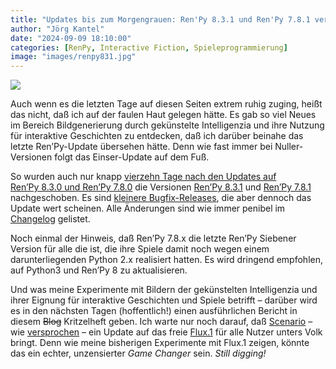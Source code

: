 ```yaml
---
title: "Updates bis zum Morgengrauen: Ren'Py 8.3.1 und Ren'Py 7.8.1 veröffentlicht"
author: "Jörg Kantel"
date: "2024-09-09 18:10:00"
categories: [RenPy, Interactive Fiction, Spieleprogrammierung]
image: "images/renpy831.jpg"
---
```


[![](images/renpy831-b.jpg)](https://www.flickr.com/photos/schockwellenreiter/53982017467/)

Auch wenn es die letzten Tage auf diesen Seiten extrem ruhig zuging, heißt das nicht, daß ich auf der faulen Haut gelegen hätte. Es gab so viel Neues im Bereich Bildgenerierung durch gekünstelte Intelligenzia und ihre Nutzung für interaktive Geschichten zu entdecken, daß ich darüber beinahe das letzte Ren'Py-Update übersehen hätte. Denn wie fast immer bei Nuller-Versionen folgt das Einser-Update auf dem Fuß.

So wurden auch nur knapp [vierzehn Tage nach den Updates auf Ren'Py&nbsp;8.3.0 und Ren'Py&nbsp;7.8.0](https://kantel.github.io/posts/2024082203_renpy_8.3.0_update/) die Versionen [Ren'Py&nbsp;8.3.1](https://www.renpy.org/release/8.3.1) und [Ren'Py&nbsp;7.8.1](https://www.renpy.org/release/7.8.1) nachgeschoben. Es sind [kleinere Bugfix-Releases](https://www.renpy.org/doc/html/changelog.html#renpy-8-3-1), die aber dennoch das Update wert scheinen. Alle Änderungen sind wie immer penibel im [Changelog](https://www.renpy.org/doc/html/changelog.html) gelistet.

Noch einmal der Hinweis, daß Ren'Py&nbsp;7.8.x die letzte Ren'Py Siebener Version für alle die ist, die ihre Spiele damit noch wegen einem darunterliegenden Python&nbsp;2.x realisiert hatten. Es wird dringend empfohlen, auf Python3 und Ren'Py&nbsp;8 zu aktualisieren.

Und was meine Experimente mit Bildern der gekünstelten Intelligenzia und ihrer Eignung für interaktive Geschichten und Spiele betrifft -- darüber wird es in den nächsten Tagen (hoffentlich!) einen ausführlichen Bericht in diesem ~~Blog~~ Kritzelheft geben. Ich warte nur noch darauf, daß [Scenario](http://cognitiones.kantel-chaos-team.de/technikgeschichte/rechnerundnetze/scenario.html) -- wie [versprochen](https://x.com/emmanuel_2m/status/1832564938130518239) -- ein Update auf das freie [Flux.1](https://blackforestlabs.ai/#get-flux) für alle Nutzer unters Volk bringt. Denn wie meine bisherigen Experimente mit Flux.1 zeigen, könnte das ein echter, unzensierter *Game Changer* sein. *Still digging!*
